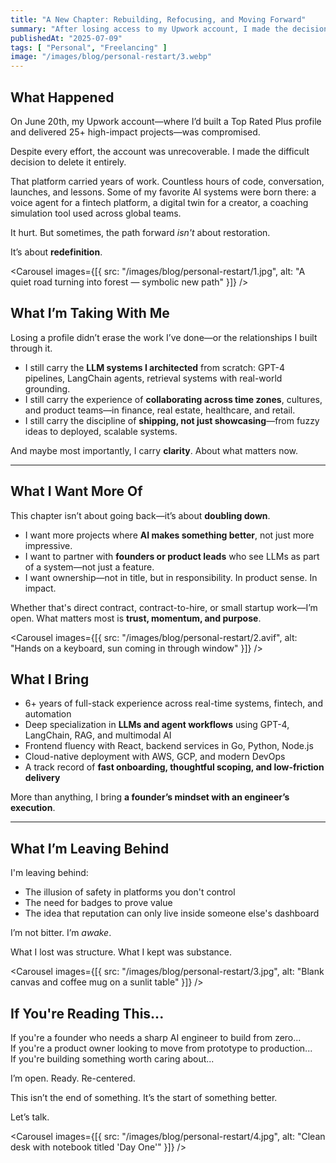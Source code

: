 ```yaml
---
title: "A New Chapter: Rebuilding, Refocusing, and Moving Forward"
summary: "After losing access to my Upwork account, I made the decision to start fresh—bringing my AI expertise, product intuition, and full-stack experience into a new chapter built on direct, intentional partnerships."
publishedAt: "2025-07-09"
tags: [ "Personal", "Freelancing" ]
image: "/images/blog/personal-restart/3.webp"
---
```


## What Happened

On June 20th, my Upwork account—where I’d built a Top Rated Plus profile and delivered 25+ high-impact projects—was compromised.

Despite every effort, the account was unrecoverable. I made the difficult decision to delete it entirely.

That platform carried years of work. Countless hours of code, conversation, launches, and lessons. Some of my favorite AI systems were born there: a voice agent for a fintech platform, a digital twin for a creator, a coaching simulation tool used across global teams.

It hurt. But sometimes, the path forward *isn't* about restoration.

It’s about **redefinition**.

<Carousel
  images={[{ src: "/images/blog/personal-restart/1.jpg", alt: "A quiet road turning into forest — symbolic new path" }]}
/>

## What I’m Taking With Me

Losing a profile didn’t erase the work I’ve done—or the relationships I built through it.

- I still carry the **LLM systems I architected** from scratch: GPT-4 pipelines, LangChain agents, retrieval systems with real-world grounding.
- I still carry the experience of **collaborating across time zones**, cultures, and product teams—in finance, real estate, healthcare, and retail.
- I still carry the discipline of **shipping, not just showcasing**—from fuzzy ideas to deployed, scalable systems.

And maybe most importantly, I carry **clarity**. About what matters now.

---

## What I Want More Of

This chapter isn’t about going back—it’s about **doubling down**.

- I want more projects where **AI makes something better**, not just more impressive.
- I want to partner with **founders or product leads** who see LLMs as part of a system—not just a feature.
- I want ownership—not in title, but in responsibility. In product sense. In impact.

Whether that's direct contract, contract-to-hire, or small startup work—I’m open. What matters most is **trust, momentum, and purpose**.

<Carousel
  images={[{ src: "/images/blog/personal-restart/2.avif", alt: "Hands on a keyboard, sun coming in through window" }]}
/>

## What I Bring

- 6+ years of full-stack experience across real-time systems, fintech, and automation  
- Deep specialization in **LLMs and agent workflows** using GPT-4, LangChain, RAG, and multimodal AI  
- Frontend fluency with React, backend services in Go, Python, Node.js  
- Cloud-native deployment with AWS, GCP, and modern DevOps  
- A track record of **fast onboarding, thoughtful scoping, and low-friction delivery**

More than anything, I bring **a founder’s mindset with an engineer’s execution**.

---

## What I’m Leaving Behind

I'm leaving behind:

- The illusion of safety in platforms you don't control  
- The need for badges to prove value  
- The idea that reputation can only live inside someone else's dashboard

I’m not bitter. I’m *awake*.

What I lost was structure. What I kept was substance.

<Carousel
  images={[{ src: "/images/blog/personal-restart/3.jpg", alt: "Blank canvas and coffee mug on a sunlit table" }]}
/>

## If You're Reading This...

If you're a founder who needs a sharp AI engineer to build from zero...  
If you're a product owner looking to move from prototype to production...  
If you're building something worth caring about...

I’m open. Ready. Re-centered.

This isn’t the end of something. It’s the start of something better.

Let’s talk.

<Carousel
  images={[{ src: "/images/blog/personal-restart/4.jpg", alt: "Clean desk with notebook titled 'Day One'" }]}
/>
